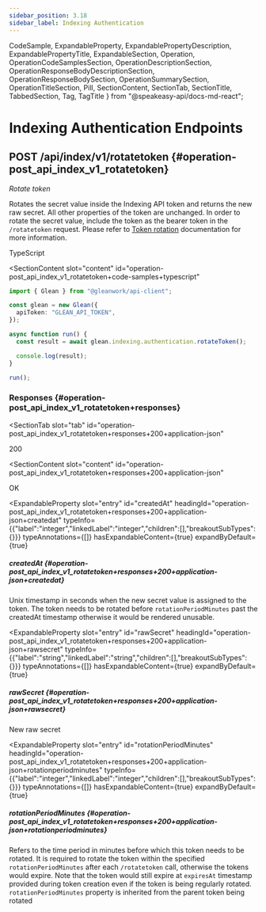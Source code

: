 ```yaml
---
sidebar_position: 3.18
sidebar_label: Indexing Authentication
---
```



  CodeSample,
  ExpandableProperty,
  ExpandablePropertyDescription,
  ExpandablePropertyTitle,
  ExpandableSection,
  Operation,
  OperationCodeSamplesSection,
  OperationDescriptionSection,
  OperationResponseBodyDescriptionSection,
  OperationResponseBodySection,
  OperationSummarySection,
  OperationTitleSection,
  Pill,
  SectionContent,
  SectionTab,
  SectionTitle,
  TabbedSection,
  Tag,
  TagTitle
} from "@speakeasy-api/docs-md-react";

<Tag slot="tag">

<TagTitle slot="title">

# Indexing Authentication Endpoints

</TagTitle>

</Tag>

<Operation>

<OperationTitleSection slot="title">

## <Pill variant="primary"><b>POST</b></Pill> /api/index/v1/rotatetoken \{#operation-post_api_index_v1_rotatetoken\}

</OperationTitleSection>

<OperationSummarySection slot="summary">

_Rotate token_

</OperationSummarySection>

<OperationDescriptionSection slot="description">

Rotates the secret value inside the Indexing API token and returns the new raw secret. All other properties of the token are unchanged. In order to rotate the secret value, include the token as the bearer token in the `/rotatetoken` request. Please refer to [Token rotation](https://developers.glean.com/indexing/authentication/token-rotation) documentation for more information.

</OperationDescriptionSection>

<OperationCodeSamplesSection slot="code-samples">

<TabbedSection>

<SectionTab slot="tab" id="operation-post_api_index_v1_rotatetoken+code-samples+typescript">

TypeScript

</SectionTab>

<SectionContent
  slot="content"
  id="operation-post_api_index_v1_rotatetoken+code-samples+typescript"
>

<CodeSample>

```typescript
import { Glean } from "@gleanwork/api-client";

const glean = new Glean({
  apiToken: "GLEAN_API_TOKEN",
});

async function run() {
  const result = await glean.indexing.authentication.rotateToken();

  console.log(result);
}

run();

```

</CodeSample>

</SectionContent>

</TabbedSection>

</OperationCodeSamplesSection>

<OperationResponseBodySection slot="response-body">

<TabbedSection>

<SectionTitle slot="title">

### Responses \{#operation-post_api_index_v1_rotatetoken+responses\}

</SectionTitle>

<SectionTab
  slot="tab"
  id="operation-post_api_index_v1_rotatetoken+responses+200+application-json"
>

200

</SectionTab>

<SectionContent
  slot="content"
  id="operation-post_api_index_v1_rotatetoken+responses+200+application-json"
>

<OperationResponseBodyDescriptionSection slot="response-body-description">

OK

</OperationResponseBodyDescriptionSection>

<ExpandableSection>

<ExpandableProperty
  slot="entry"
  id="createdAt"
  headingId="operation-post_api_index_v1_rotatetoken+responses+200+application-json+createdat"
  typeInfo={{"label":"integer","linkedLabel":"integer","children":[],"breakoutSubTypes":{}}}
  typeAnnotations={[]}
  hasExpandableContent={true}
  expandByDefault={true}
>

<ExpandablePropertyTitle slot="title">

##### createdAt \{#operation-post_api_index_v1_rotatetoken+responses+200+application-json+createdat\}

</ExpandablePropertyTitle>

<ExpandablePropertyDescription slot="description">

Unix timestamp in seconds when the new secret value is assigned to the token. The token needs to be rotated before `rotationPeriodMinutes` past the createdAt timestamp otherwise it would be rendered unusable.

</ExpandablePropertyDescription>

</ExpandableProperty>

<ExpandableProperty
  slot="entry"
  id="rawSecret"
  headingId="operation-post_api_index_v1_rotatetoken+responses+200+application-json+rawsecret"
  typeInfo={{"label":"string","linkedLabel":"string","children":[],"breakoutSubTypes":{}}}
  typeAnnotations={[]}
  hasExpandableContent={true}
  expandByDefault={true}
>

<ExpandablePropertyTitle slot="title">

##### rawSecret \{#operation-post_api_index_v1_rotatetoken+responses+200+application-json+rawsecret\}

</ExpandablePropertyTitle>

<ExpandablePropertyDescription slot="description">

New raw secret

</ExpandablePropertyDescription>

</ExpandableProperty>

<ExpandableProperty
  slot="entry"
  id="rotationPeriodMinutes"
  headingId="operation-post_api_index_v1_rotatetoken+responses+200+application-json+rotationperiodminutes"
  typeInfo={{"label":"integer","linkedLabel":"integer","children":[],"breakoutSubTypes":{}}}
  typeAnnotations={[]}
  hasExpandableContent={true}
  expandByDefault={true}
>

<ExpandablePropertyTitle slot="title">

##### rotationPeriodMinutes \{#operation-post_api_index_v1_rotatetoken+responses+200+application-json+rotationperiodminutes\}

</ExpandablePropertyTitle>

<ExpandablePropertyDescription slot="description">

Refers to the time period in minutes before which this token needs to be rotated. It is required to rotate the token within the specified `rotationPeriodMinutes` after each `/rotatetoken` call, otherwise the tokens would expire. Note that the token would still expire at `expiresAt` timestamp provided during token creation even if the token is being regularly rotated. `rotationPeriodMinutes` property is inherited from the parent token being rotated

</ExpandablePropertyDescription>

</ExpandableProperty>

</ExpandableSection>

</SectionContent>

</TabbedSection>

</OperationResponseBodySection>

</Operation>